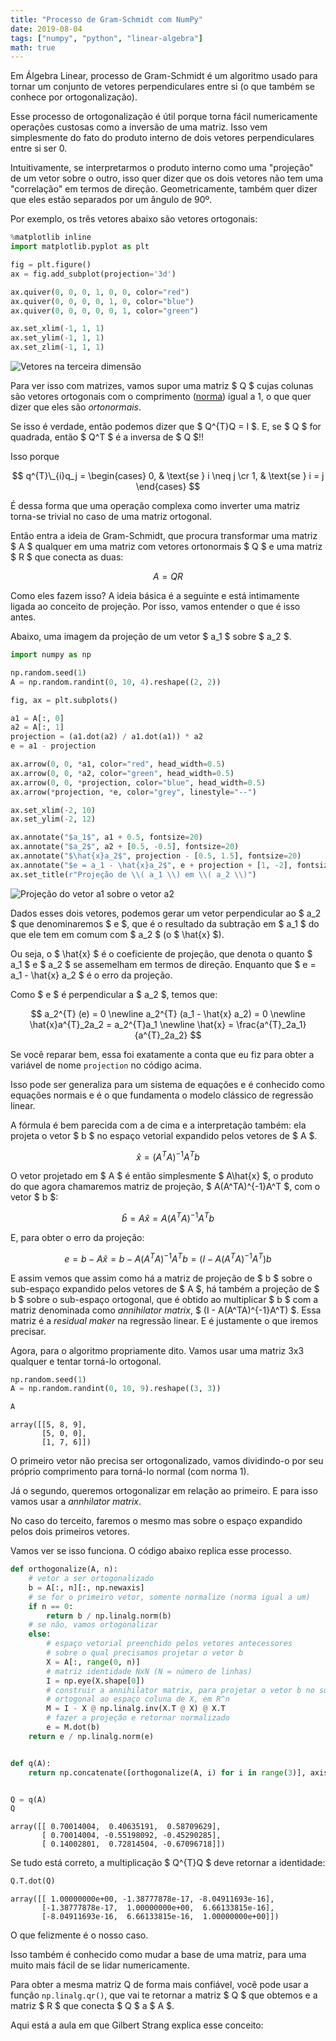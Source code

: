 ```yaml
---
title: "Processo de Gram-Schmidt com NumPy"
date: 2019-08-04
tags: ["numpy", "python", "linear-algebra"]
math: true
---
```




Em Álgebra Linear, processo de Gram-Schmidt é um algoritmo usado para tornar um
conjunto de vetores perpendiculares entre si (o que também se conhece por
ortogonalização).

Esse processo de ortogonalização é útil porque torna fácil numericamente
operações custosas como a inversão de uma matriz. Isso vem simplesmente do fato
do produto interno de dois vetores perpendiculares entre si ser 0.

Intuitivamente, se interpretarmos o produto interno como uma "projeção" de um
vetor sobre o outro, isso quer dizer que os dois vetores não tem uma
"correlação" em termos de direção. Geometricamente, também quer dizer que eles
estão separados por um ângulo de 90º.

Por exemplo, os três vetores abaixo são vetores ortogonais:

```python
%matplotlib inline
import matplotlib.pyplot as plt

fig = plt.figure()
ax = fig.add_subplot(projection='3d')

ax.quiver(0, 0, 0, 1, 0, 0, color="red")
ax.quiver(0, 0, 0, 0, 1, 0, color="blue")
ax.quiver(0, 0, 0, 0, 0, 1, color="green")

ax.set_xlim(-1, 1, 1)
ax.set_ylim(-1, 1, 1)
ax.set_zlim(-1, 1, 1)
```

<Image alt="Vetores na terceira dimensão" title="Vetores na terceira dimensão" src={Vetores} />

Para ver isso com matrizes, vamos supor uma matriz $ Q $ cujas colunas são
vetores ortogonais com o comprimento
([norma](<https://en.wikipedia.org/wiki/Norm_(mathematics)>)) igual a 1, o que
quer dizer que eles são _ortonormais_.

Se isso é verdade, então podemos dizer que $ Q^{T}Q = I $. E, se $ Q $
for quadrada, então $ Q^T $ é a inversa de $ Q $!!

Isso porque

$$
q^{T}\_{i}q_j = \begin{cases} 0, & \text{se } i \neq j \cr 1, & \text{se } i = j \end{cases}
$$

É dessa forma que uma operação complexa como inverter uma matriz torna-se
trivial no caso de uma matriz ortogonal.

Então entra a ideia de Gram-Schmidt, que procura transformar uma matriz $ A $
qualquer em uma matriz com vetores ortonormais $ Q $ e uma matriz $ R $ que
conecta as duas:

$$
A = QR
$$

Como eles fazem isso? A ideia básica é a seguinte e está intimamente ligada ao
conceito de projeção. Por isso, vamos entender o que é isso antes.

Abaixo, uma imagem da projeção de um vetor $ a_1 $ sobre $ a_2 $.

```python
import numpy as np

np.random.seed(1)
A = np.random.randint(0, 10, 4).reshape((2, 2))

fig, ax = plt.subplots()

a1 = A[:, 0]
a2 = A[:, 1]
projection = (a1.dot(a2) / a1.dot(a1)) * a2
e = a1 - projection

ax.arrow(0, 0, *a1, color="red", head_width=0.5)
ax.arrow(0, 0, *a2, color="green", head_width=0.5)
ax.arrow(0, 0, *projection, color="blue", head_width=0.5)
ax.arrow(*projection, *e, color="grey", linestyle="--")

ax.set_xlim(-2, 10)
ax.set_ylim(-2, 12)

ax.annotate("$a_1$", a1 + 0.5, fontsize=20)
ax.annotate("$a_2$", a2 + [0.5, -0.5], fontsize=20)
ax.annotate("$\hat{x}a_2$", projection - [0.5, 1.5], fontsize=20)
ax.annotate("$e = a_1 - \hat{x}a_2$", e + projection + [1, -2], fontsize=15)
ax.set_title(r"Projeção de \\( a_1 \\) em \\( a_2 \\)")
```

<Image title="Projeção vetorial" alt="Projeção do vetor a1 sobre o vetor a2" src={ProjecaoVetorial} />

Dados esses dois vetores, podemos gerar um vetor perpendicular ao $ a_2 $
que denominaremos $ e $, que é o resultado da subtração em $ a_1 $ do
que ele tem em comum com $ a_2 $ (o $ \hat{x} $).

Ou seja, o $ \hat{x} $ é o coeficiente de projeção, que denota o quanto $
a_1 $ e $ a_2 $ se assemelham em termos de direção. Enquanto que $ e =
a_1 - \hat{x} a_2 $ é o erro da projeção.

Como $ e $ é perpendicular a $ a_2 $, temos que:

$$
a_2^{T} (e) = 0 \newline
a_2^{T} (a_1 - \hat{x} a_2) = 0 \newline
\hat{x}a^{T}_2a_2 = a_2^{T}a_1 \newline
\hat{x} = \frac{a^{T}_2a_1}{a^{T}_2a_2}
$$

Se você reparar bem, essa foi exatamente a conta que eu fiz para obter a
variável de nome `projection` no código acima.

Isso pode ser generaliza para um sistema de equações e é conhecido como equações
normais e é o que fundamenta o modelo clássico de regressão linear.

A fórmula é bem parecida com a de cima e a interpretação também: ela projeta o
vetor $ b $ no espaço vetorial expandido pelos vetores de $ A $.

$$
\hat{x} = (A^TA)^{-1}A^Tb
$$

O vetor projetado em $ A $ é então simplesmente $ A\hat{x} $, o produto
do que agora chamaremos matriz de projeção, $ A(A^TA)^{-1}A^T $, com o vetor
$ b $:

$$
\hat{b} = A\hat{x} = A(A^TA)^{-1}A^Tb
$$

E, para obter o erro da projeção:

$$
e = b - A\hat{x} = b - A(A^TA)^{-1}A^Tb = (I - A(A^TA)^{-1}A^T)b
$$

E assim vemos que assim como há a matriz de projeção de $ b $ sobre o
sub-espaço expandido pelos vetores de $ A $, há também a projeção de $ b $
sobre o sub-espaço ortogonal, que é obtido ao multiplicar $ b $ com a matriz
denominada como _annihilator matrix_, $ (I - A(A^TA)^{-1}A^T) $. Essa matriz é
a _residual maker_ na regressão linear. E é justamente o que iremos precisar.

Agora, para o algoritmo propriamente dito. Vamos usar uma matriz 3x3 qualquer e
tentar torná-lo ortogonal.

```python
np.random.seed(1)
A = np.random.randint(0, 10, 9).reshape((3, 3))

A
```

```
array([[5, 8, 9],
       [5, 0, 0],
       [1, 7, 6]])
```

O primeiro vetor não precisa ser ortogonalizado, vamos dividindo-o por seu
próprio comprimento para torná-lo normal (com norma 1).

Já o segundo, queremos ortogonalizar em relação ao primeiro. E para isso vamos
usar a _annhilator matrix_.

No caso do terceito, faremos o mesmo mas sobre o espaço expandido pelos dois
primeiros vetores.

Vamos ver se isso funciona. O código abaixo replica esse processo.

```python
def orthogonalize(A, n):
    # vetor a ser ortogonalizado
    b = A[:, n][:, np.newaxis]
    # se for o primeiro vetor, somente normalize (norma igual a um)
    if n == 0:
        return b / np.linalg.norm(b)
    # se não, vamos ortogonalizar
    else:
        # espaço vetorial preenchido pelos vetores antecessores
        # sobre o qual precisamos projetar o vetor b
        X = A[:, range(0, n)]
        # matriz identidade NxN (N = número de linhas)
        I = np.eye(X.shape[0])
        # construir a annihilator matrix, para projetar o vetor b no sub-espaço
        # ortogonal ao espaço coluna de X, em R^n
        M = I - X @ np.linalg.inv(X.T @ X) @ X.T
        # fazer a projeção e retornar normalizado
        e = M.dot(b)
    return e / np.linalg.norm(e)


def q(A):
    return np.concatenate([orthogonalize(A, i) for i in range(3)], axis=1)


Q = q(A)
Q
```

```
array([[ 0.70014004,  0.40635191,  0.58709629],
       [ 0.70014004, -0.55198092, -0.45290285],
       [ 0.14002801,  0.72814504, -0.67096718]])
```

Se tudo está correto, a multiplicação $ Q^{T}Q $ deve retornar a identidade:

```python
Q.T.dot(Q)
```

```
array([[ 1.00000000e+00, -1.38777878e-17, -8.04911693e-16],
       [-1.38777878e-17,  1.00000000e+00,  6.66133815e-16],
       [-8.04911693e-16,  6.66133815e-16,  1.00000000e+00]])
```

O que felizmente é o nosso caso.

Isso também é conhecido como mudar a base de uma matriz, para uma muito mais
fácil de se lidar numericamente.

Para obter a mesma matriz Q de forma mais confiável, você pode usar a função
`np.linalg.qr()`, que vai te retornar a matriz $ Q $ que obtemos e a matriz
$ R $ que conecta $ Q $ a $ A $.

Aqui está a aula em que Gilbert Strang explica esse conceito:

<YouTube id="uNsCkP9mgRk" />

